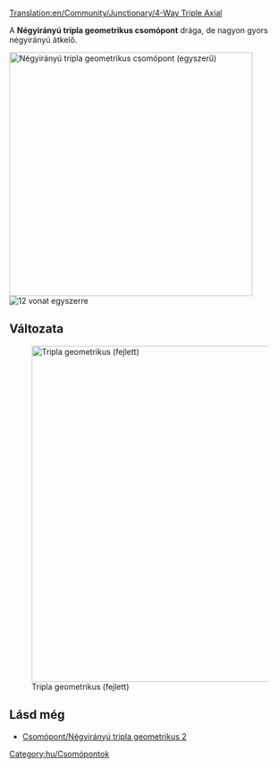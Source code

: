 [[Translation:en/Community/Junctionary/4-Way Triple Axial]]

{{hu/Csomópontmenü}}
A '''Négyirányú tripla geometrikus csomópont''' drága, de nagyon gyors négyirányú átkelő. 

[[File:en/Tripleaxial.png|none|thumb|435px|Négyirányú tripla geometrikus csomópont (egyszerű)]]
[[File:en/4wta.gif|right|thumb|12 vonat egyszerre]]

{{hu/Csomópontok tulajdonságai|Drága|3|1|0|1|0|0|1|1|0|0|1|||
*Nagyon sok vonat egyidejű kezelésére képes.
*Külön irányokat használ: fel-le, ill. jobbról balra.
*Kis területet igényel (12x12).
*Néhány éles kanyar van (lásd a nagysebességű javított változatot).
*Nincs szükség dombokra (a nagy sebesség érdekében).
*Nem lehet dugó, sem torlódás.
*Nincs sem pályaelágazás, sem becsatlakozás.
*Azért nincs pályakapcsolat, mert egyszerű vagy dupla vonalak kiszolgálására is alkalmas. Építsd, ahogy jónak látod.
*Each line starts one level higher when entering the junction than when leaving.
*Minden vonal egy szinttel magasabb ponton kezdődik belépéskor, mint végződik kilépéskor.
}}

==Változata==
[[File:en/Tripleaxial2.png|none|thumb|600px|Tripla geometrikus (fejlett)]]

==Lásd még==
* [[hu/Community/Junctionary/Csomópont/Négyirányú tripla geometrikus 2|Csomópont/Négyirányú tripla geometrikus 2]]

[[Category:hu/Csomópontok]]